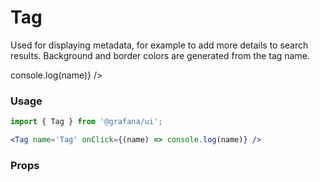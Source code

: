 
# Tag

Used for displaying metadata, for example to add more details to search results. Background and border colors are generated from the tag name.

<Preview>
  <div>
    <Tag name='Tag' onClick={(name) => console.log(name)} />
  </div>
</Preview>

### Usage

```jsx
import { Tag } from '@grafana/ui';

<Tag name='Tag' onClick={(name) => console.log(name)} />
```

### Props
<Props of={Tag} />

